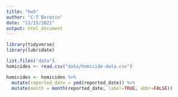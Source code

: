 ```yaml
---
title: "hw5"
author: "C-T Berezin"
date: "11/15/2021"
output: html_document
---
```


```r
library(tidyverse)
library(lubridate)
```

```r
list.files("data")
homicides <- read.csv("data/homicide-data.csv")
```

```r
homicides <- homicides %>% 
  mutate(reported_date = ymd(reported_date)) %>% 
  mutate(month = month(reported_date, label=TRUE, abbr=FALSE))
```
